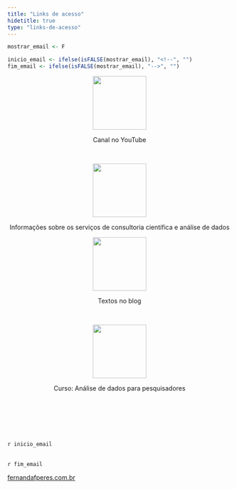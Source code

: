 ```yaml
---
title: "Links de acesso"
hidetitle: true
type: "links-de-acesso"
---
```


```r
mostrar_email <- F

inicio_email <- ifelse(isFALSE(mostrar_email), "<!--", "")
fim_email <- ifelse(isFALSE(mostrar_email), "-->", "")
```


<center>

<div class="flex-container">

  <div class="flex-child">
  
  <a href="https://youtube.com/c/FernandaPeres/">
  <img width="120" src="images/canal.png" alt="" loading="lazy">
  </a>
  <center><p>Canal no YouTube</p><center>
  
  <br>
  
  <a href="https://fernandafperes.com.br/qual-servico/">
  <img width="120" src="images/servicos.png" alt="" loading="lazy">
  </a>
  <center><p>Informações sobre os serviços de consultoria científica e análise de dados</p><center>
  
  </div>
  
  <div class="flex-child">

  <a href="https://fernandafperes.com.br/blog/">
  <img width="120" src="images/blog.png" alt="" loading="lazy">
  </a>
  <center><p>Textos no blog</p><center>
  
  <br>
  
  <!-- <a href="https://youtu.be/EtV3_3aN884"> -->
  <!-- <img width="120" src="images/como-escolher-2.png" alt="" loading="lazy"> -->
  <!-- </a> -->
  <!-- <center><p>Vídeo: como escolher o teste estatístico?</p><center> -->
  
  
  <a href="https://curso.fernandafperes.com.br/">
  <img width="120" src="images/curso.png" alt="" loading="lazy">
  </a>
  <center><p>Curso: Análise de dados para pesquisadores</p><center>
  

  </div>
  
  <br><br>
  
</div>

</center>

<div class="site-links">

<br><br>

`r inicio_email`
<center>
<a href="mailto:contato@fernandafperes.com.br?subject=Consultoria"><i class="fa fa-solid fa-envelope fa-2x" aria-hidden="true"></i></a>

</center>

<br>
`r fim_email`
    
  <a href="https://fernandafperes.com.br/">
  fernandafperes.com.br
  </a>

<br><br>

</div>

